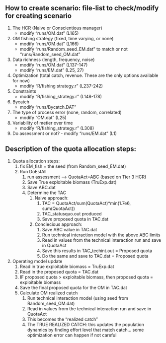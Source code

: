 ## How to create scenario: file-list to check/modify for creating scenario 

1. The HCR (Naive or Conscientious manager)
	- modify "runs/OM.dat" (L165)
2. OM fishing strategy (fixed, time varying, or none)
	- modify "runs/OM.dat" (L166)
	- modify "runs/Random_seed_EM.dat" to match or not "runs/Random_seed_OM.dat" 
3. Data richness (length, frequency, noise)
	- modify "runs/OM.dat" (L137-147)
	- modify "runs/EM.dat" (L25, 27)
4. Optimization (total catch, revenue. These are the only options available for now)
	- modify "R/fishing strategy.r" (L237-242)
5. 	Constraints
	- modify "R/fishing_strategy.r" (L148-178)
6. Bycatch
	- modify "runs/Bycatch.DAT"
7. The type of process error (none, random, correlated)	
	- modify "OM.dat" (L25)
8. Variability of metier over time
	- modify "R/fishing_strategy.r" (L308)
9. Do assessment or not?
		- modify "runs/EM.dat" (L1)
		
		
## Description of the quota allocation steps: ###

1. Quota allocation steps:
	1. fix EM_fish = the seed (from Random_seed_EM.dat)
	2. Run DoEstAll
		1. run assessment --> QuotaAct=ABC (based on Tier 3 HCR)
		2. Save True exploitable biomass (TruExp.dat)
		3. Save ABC.dat
		4. Determine the TAC
			1. Naive approach: 
				1. TAC = QuotaAct/sum(QuotaAct)*min(1.7e6, sum(QuotaAct))
				2. TAC_statusquo.out produced
				3. Save proposed quota in TAC.dat
			2. Conciecious approach: 
				1. Save ABC value in TAC.dat
				2. Run technical interaction model with the above ABC limits
				3. Read in values from the technical interaction run and save in QuotaAct
				4. Save this results in TAC_techint.out = Proposed quota
				5. Do the same and save to TAC.dat = Proposed quota
				
2. Operating model update
	1. Read in true exploitable biomass = TruExp.dat
	2. Read in the proposed quota = TAC.dat
	3. IF proposed quota > exploitable biomass, then proposed quota = exploitable biomass
	4. Save the final proposed quota for the OM in TAC.dat
	5. Calculate OM realized catch
		1. Run technical interaction model (using seed from Random_seed_OM.dat)
		2. Read in values from the technical interaction run and save in QuotaAct
		3. This becomes the "realized catch" 
		4. The TRUE REALIZED CATCH: this updates the population dynamics by finding effort level that match catch... some optimization error can happen if not careful
			
			
		
	
		
